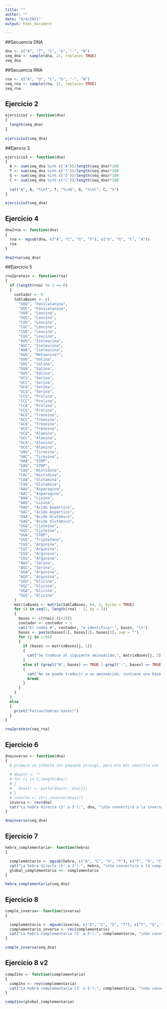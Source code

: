 ---
title: ""
author: ""
date: "9/4/2021"
output: html_document

---

##Secuencia DNA
```{r}
dna <- c("A", "T", "C", "G", "-", "N")
seq_dna <- sample(dna, 21, replace= TRUE)
seq_dna
```

##Secuencia RNA
```{r}
rna <- c("A", "U", "C", "G", "-", "N")
seq_rna <- sample(rna, 21, replace= TRUE)
seq_rna
```

## Ejercicio 2
```{r}
ejercicio2 <- function(dna)
{
  length(seq_dna)
}
  
ejercicio2(seq_dna)
```

##Ejericio 3
```{r}
ejercicio3 <- function(dna)
{
  A <- sum(seq_dna %in% c('A'))/length(seq_dna)*100
  T <- sum(seq_dna %in% c('T'))/length(seq_dna)*100
  G <- sum(seq_dna %in% c('G'))/length(seq_dna)*100
  C <- sum(seq_dna %in% c('C'))/length(seq_dna)*100
  
  cat("A", A, "%\nT", T, "%\nG", G, "%\nC", C, "%")
}

ejercicio3(seq_dna)
```

## Ejercicio 4
```{r}
dna2rna <- function(dna)
{
  rna <- mgsub(dna, c("A", "C", "G", "T"), c("U", "G", "C", "A"))
  rna
}

dna2rna(seq_dna)
```

##Ejercicio 5
```{r}
rna2protein <- function(rna)
{
  if (length(rna) %% 3 == 0)
  {
    contador <- 0
    tablaBases <- c(
      "UUU", "Fenilalanina",
      "UUC", "Fenilalanina",
      "UUA", "Leucina",
      "UUG", "Leucina",
      "CUU", "Leucina",
      "CUC", "Leucina",
      "CUA", "Leucina",
      "CUG", "Leucina",
      "AUU", "Isoleucina",
      "AUC", "Isoleucina",
      "AUA", "Isoleucina",
      "AUG", "Metionina*",
      "GUU", "Valina",
      "GUC", "Valina",
      "GUA", "Valina",
      "GUG", "Valina",
      "UCU", "Serina",
      "UCC", "Serina",
      "UCA", "Serina",
      "UCG", "Serina",
      "CCU", "Prolina",
      "CCC", "Prolina",
      "CCA", "Prolina",
      "CCG", "Prolina",
      "ACU", "Treonina",
      "ACC", "Treonina",
      "ACA", "Treonina",
      "ACG", "Treonina",
      "GCU", "Alanina",
      "GCC", "Alanina",
      "GCA", "Alanina",
      "GCG", "Alanina",
      "UAU", "Tirosina",
      "UAC", "Tirosina",
      "UAA", "STOP",
      "UAG", "STOP",
      "CAU", "Histidina",
      "CAC", "Histidina",
      "CAA", "Glutamina",
      "CAG", "Glutamina",
      "AAU", "Asparagina",
      "AAC", "Asparagina",
      "AAA", "Lisina",
      "AAG", "Lisina",
      "GAU", "Ácido Aspártico",
      "GAC", "Ácido Aspártico",
      "GAA", "Ácido Glutámico",
      "GAG", "Ácido Glutámico",
      "UGU", "Cisteína",
      "UGC", "Cisteína",
      "UGA", "STOP",
      "UGG", "Triptófano",
      "CGU", "Arginina",
      "CGC", "Arginina",
      "CGA", "Arginina",
      "CGG", "Arginina",
      "AGU", "Serina",
      "AGC", "Serina",
      "AGA", "Arginina",
      "AGG", "Arginina",
      "GGU", "Glicina",
      "GGC", "Glicina",
      "GGA", "Glicina",
      "GGG", "Glicina"
    )
    matrixBases <- matrix(tablaBases, 64, 2, byrow = TRUE)
    for (i in seq(1, length(rna) - 2, by = 3))
    {
      bases <- c(rna[i:(i+2)])
      contador <- contador + 1
      cat("El codón #", contador, "a identificar:", bases, "\n")
      bases <- paste(bases[1], bases[2], bases[3], sep = "")
      for (j in 1:64)
      {
        if (bases == matrixBases[j, 1])
        {
          cat("Se traduce al siguiente aminoácido:", matrixBases[j, 2], "\n\n")
        }
        else if (grepl("N", bases) == TRUE | grepl("-", bases) == TRUE)
        {
          cat("No se puede traducir a un aminoácido, contiene una base desconocida. \n\n")
          break
        }
      }  
    }
  }
  else
  {
    print("Faltan/Sobran bases!")
  }
}

rna2protein(seq_rna)
```

## Ejercicio 6
```{r}
dnainverso <- function(dna)
{
  # primero se intentó con paquete stringi, pero era más sencillo con 'rev'
  
  # dnastr <- ""
  # for (i in 1:length(dna))
  # {
  #   dnastr <- paste(dnastr, dna[i])
  # }
  # inversa <- stri_reverse(dnastr)  
  inversa <- rev(dna)
  cat("La hebra directa (5' a 3'):", dna, "\nSe convertirá a la inversa (3' a 5'):", inversa)
}

dnainverso(seq_dna)
```

## Ejercicio 7
```{r}
hebra_complementaria<- function(hebra)
{

  complementario <- mgsub(hebra, c("A", "C", "G", "T"), c("T", "G", "C", "A"))
  cat("La hebra directa (5' a 3'):", hebra, "\nSe convertirá a la complementaria (3' a 5'):", complementario)
  global_complementaria <<- complementario
}

hebra_complementaria(seq_dna)
```

## Ejercicio 8
```{r}
comple_inversa<- function(inversa)
{

  complementario <- mgsub(inversa, c("A", "C", "G", "T"), c("T", "G", "C", "A"))
  complementario_inversa <- rev(complementario)
  cat("La hebra complementaria (3' a 5'):", complementario, "\nSe convertirá a (5' a 3'):", complementario_inversa)
}

comple_inversa(seq_dna)
```

## Ejercicio 8 v2
```{r}
comp2inv <- function(complementaria)
{
  compInv <- rev(complementaria)
  cat("La hebra complementaria (3' a 5'):", complementaria, "\nSe convertirá a (5' a 3'):", compInv)
}

comp2inv(global_complementaria)
```

